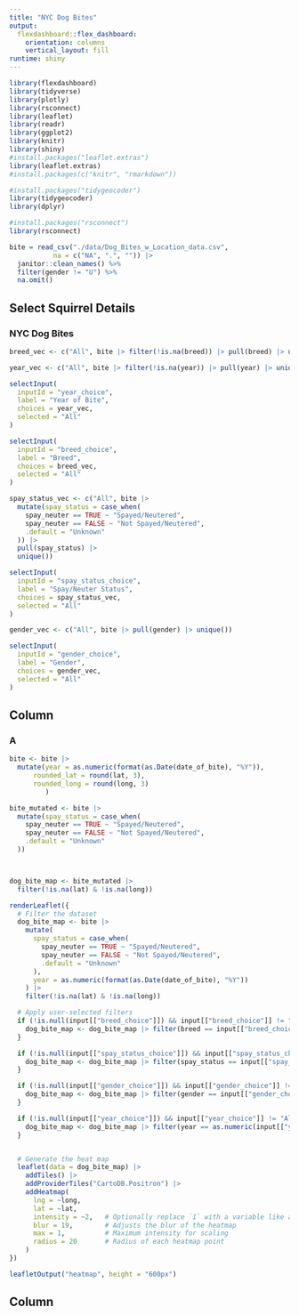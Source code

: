```yaml
---
title: "NYC Dog Bites"
output: 
  flexdashboard::flex_dashboard:
    orientation: columns
    vertical_layout: fill
runtime: shiny
---
```


```r
library(flexdashboard)
library(tidyverse)
library(plotly)
library(rsconnect)
library(leaflet)
library(readr)
library(ggplot2)
library(knitr)
library(shiny)
#install.packages("leaflet.extras")
library(leaflet.extras)
#install.packages(c("knitr", "rmarkdown"))

#install.packages("tidygeocoder")
library(tidygeocoder)
library(dplyr)

#install.packages("rsconnect")
library(rsconnect)
```

```r
bite = read_csv("./data/Dog_Bites_w_Location_data.csv", 
           na = c("NA", ".", "")) |>
  janitor::clean_names() %>% 
  filter(gender != "U") %>% 
  na.omit()
```

Select Squirrel Details {.sidebar}
-----------------------------------------------------------------------

### NYC Dog Bites


```r

breed_vec <- c("All", bite |> filter(!is.na(breed)) |> pull(breed) |> unique())

year_vec <- c("All", bite |> filter(!is.na(year)) |> pull(year) |> unique())

selectInput(
  inputId = "year_choice",
  label = "Year of Bite",
  choices = year_vec,
  selected = "All"
)

selectInput(
  inputId = "breed_choice",
  label = "Breed",
  choices = breed_vec,
  selected = "All"
)

spay_status_vec <- c("All", bite |> 
  mutate(spay_status = case_when(
    spay_neuter == TRUE ~ "Spayed/Neutered",
    spay_neuter == FALSE ~ "Not Spayed/Neutered",
    .default = "Unknown"
  )) |> 
  pull(spay_status) |> 
  unique())

selectInput(
  inputId = "spay_status_choice",
  label = "Spay/Neuter Status",
  choices = spay_status_vec,
  selected = "All"
)

gender_vec <- c("All", bite |> pull(gender) |> unique())

selectInput(
  inputId = "gender_choice",
  label = "Gender",
  choices = gender_vec,
  selected = "All"
)


```


Column {data-width=650}
-----------------------------------------------------------------------
### A

```r
bite <- bite |> 
  mutate(year = as.numeric(format(as.Date(date_of_bite), "%Y")),
      rounded_lat = round(lat, 3), 
      rounded_long = round(long, 3)
         )

bite_mutated <- bite |> 
  mutate(spay_status = case_when(
    spay_neuter == TRUE ~ "Spayed/Neutered",
    spay_neuter == FALSE ~ "Not Spayed/Neutered",
    .default = "Unknown"
  ))



dog_bite_map <- bite_mutated |> 
  filter(!is.na(lat) & !is.na(long))

renderLeaflet({
  # Filter the dataset
  dog_bite_map <- bite |> 
    mutate(
      spay_status = case_when(
        spay_neuter == TRUE ~ "Spayed/Neutered",
        spay_neuter == FALSE ~ "Not Spayed/Neutered",
        .default = "Unknown"
      ),
      year = as.numeric(format(as.Date(date_of_bite), "%Y"))
    ) |> 
    filter(!is.na(lat) & !is.na(long))

  # Apply user-selected filters
  if (!is.null(input[["breed_choice"]]) && input[["breed_choice"]] != "All") {
    dog_bite_map <- dog_bite_map |> filter(breed == input[["breed_choice"]])
  }

  if (!is.null(input[["spay_status_choice"]]) && input[["spay_status_choice"]] != "All") {
    dog_bite_map <- dog_bite_map |> filter(spay_status == input[["spay_status_choice"]])
  }

  if (!is.null(input[["gender_choice"]]) && input[["gender_choice"]] != "All") {
    dog_bite_map <- dog_bite_map |> filter(gender == input[["gender_choice"]])
  }

  if (!is.null(input[["year_choice"]]) && input[["year_choice"]] != "All") {
    dog_bite_map <- dog_bite_map |> filter(year == as.numeric(input[["year_choice"]]))
  }


  # Generate the heat map
  leaflet(data = dog_bite_map) |> 
    addTiles() |> 
    addProviderTiles("CartoDB.Positron") |> 
    addHeatmap(
      lng = ~long,
      lat = ~lat,
      intensity = ~2,   # Optionally replace `1` with a variable like age or count if needed
      blur = 19,        # Adjusts the blur of the heatmap
      max = 1,          # Maximum intensity for scaling
      radius = 20       # Radius of each heatmap point
    )
})

leafletOutput("heatmap", height = "600px")


```

Column {data-width=350}
-----------------------------------------------------------------------